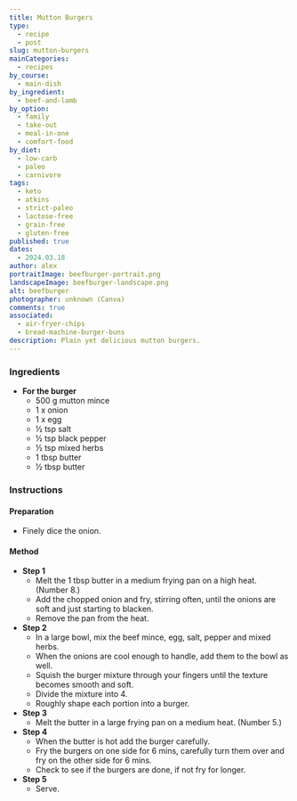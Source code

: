 ```yaml
---
title: Mutton Burgers
type:
  - recipe
  - post
slug: mutton-burgers
mainCategories:
  - recipes
by_course:
  - main-dish
by_ingredient:
  - beef-and-lamb
by_option:
  - family
  - take-out
  - meal-in-one
  - comfort-food
by_diet:
  - low-carb
  - paleo
  - carnivore
tags:
  - keto
  - atkins
  - strict-paleo
  - lactose-free
  - grain-free
  - gluten-free
published: true
dates:
  - 2024.03.18
author: alex
portraitImage: beefburger-portrait.png
landscapeImage: beefburger-landscape.png
alt: beefburger
photographer: unknown (Canva)
comments: true
associated:
  - air-fryer-chips
  - bread-machine-burger-buns
description: Plain yet delicious mutton burgers.
---
```


<Ingredients>

### Ingredients

- **For the burger**
  - 500 g mutton mince
  - 1 x onion
  - 1 x egg
  - ½ tsp salt
  - ½ tsp black pepper
  - ½ tsp mixed herbs
  - 1 tbsp butter
  - ½ tbsp butter

</Ingredients>

<Instructions>

### Instructions

#### Preparation

- Finely dice the onion.

#### Method

- **Step 1**
  - Melt the 1 tbsp butter in a medium frying pan on a high heat. (Number 8.)
  - Add the chopped onion and fry, stirring often, until the onions are soft and just starting to blacken.
  - Remove the pan from the heat.
- **Step 2**
  - In a large bowl, mix the beef mince, egg, salt, pepper and mixed herbs.
  - When the onions are cool enough to handle, add them to the bowl as well.
  - Squish the burger mixture through your fingers until the texture becomes smooth and soft.
  - Divide the mixture into 4.
  - Roughly shape each portion into a burger.
- **Step 3**
  - Melt the butter in a large frying pan on a medium heat. (Number 5.)
- **Step 4**
  - When the butter is hot add the burger carefully.
  - Fry the burgers on one side for 6 mins, carefully turn them over and fry on the other side for 6 mins.
  - Check to see if the burgers are done, if not fry for longer.
- **Step 5**
  - Serve.

</Instructions>
